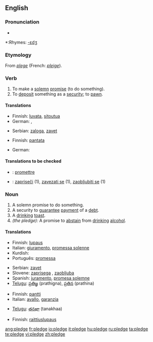 {{wikipedia|dab=Pledge}}
==English==

===Pronunciation===
*{{audio|en-us-pledge.ogg|Audio (US)}}

*:Rhymes: [[Rhymes:English:-ɛdʒ|-ɛdʒ]]

===Etymology===
From {{OF.}} ''[[plege]]'' (French: ''[[pleige]]'').

===Verb===
{{en-verb|pledg|ing}}

# To make a [[solemn]] [[promise]] (to do something).
# To [[deposit]] something as a [[security]]; to [[pawn]].

====Translations====
{{trans-top|To make a solemn promise}}
*Finnish: [[luvata]], [[sitoutua]]
*German: {{t|de|zusichern}}, {{t|de|versprechen}}
{{trans-mid}}
*Serbian: [[zaloga]], [[zavet]]
{{trans-bottom}}

{{trans-top|To deposit something as a security; to pawn}}
*Finnish: [[pantata]]
{{trans-mid}}
*German: {{t|de|verpfänden}}
{{trans-bottom}}

====Translations to be checked====
{{checktrans}}
*{{ttbc|French}}: [[promettre]]
*{{ttbc|Slovene}}: [[zapriseči]] (1), [[zavezati se]] (1), [[zaobljubiti se]] (1)

===Noun===
{{en-noun}}

# A solemn promise to do something.
# A security to [[guarantee]] [[payment]] of a [[debt]].
# A [[drinking]] [[toast]].
# ''(the pledge):'' A promise to [[abstain]] from [[drinking]] [[alcohol]].

====Translations====
{{trans-top|solemn promise}}
*Finnish: [[lupaus]]
*Italian: [[giuramento]], [[promessa solenne]]
*Kurdish: {{KUchar|[[په‌یمان]]}}
*Português: [[promessa]] {{f}}
{{trans-mid}}
*Serbian: [[zavet]]
*Slovene: [[zaprisega]] {{f}}, [[zaobljuba]] {{f}}
*Spanish: [[juramento]], [[promesa solemne]]
*[[Telugu]]: [[ప్రతిజ్ఞ]] (prathigna), [[ప్రతిన]] (prathina)
{{trans-bottom}}

{{trans-top|security to payment}}
*Finnish: [[pantti]]
*Italian: [[avallo]], [[garanzia]]
{{trans-mid}}
*[[Telugu]]: [[తనఖా]] (tanakhaa)
{{trans-bottom}}

{{trans-top|A promise to abstain from drinking alcohol}}
*Finnish: [[raittiuslupaus]]
{{trans-mid}}
{{trans-bottom}}

[[ang:pledge]]
[[fr:pledge]]
[[io:pledge]]
[[it:pledge]]
[[hu:pledge]]
[[ru:pledge]]
[[ta:pledge]]
[[te:pledge]]
[[vi:pledge]]
[[zh:pledge]]